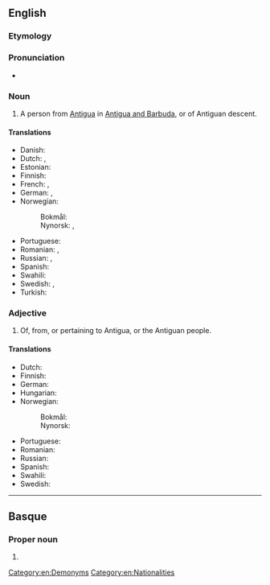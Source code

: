 {{also|antiguan}}
==English==

===Etymology===
{{suffix|en|Antigua|n}}

===Pronunciation===
* {{IPA|en|/ænˈtiːɡən/}}

===Noun===
{{en-noun}}

# A person from [[Antigua]] in [[Antigua and Barbuda]], or of Antiguan descent.

====Translations====
{{trans-top|person}}
* Danish: {{t|da|antiguaner|c}}
* Dutch: {{t|nl|Antiguaan|m}}, {{t|nl|Antiguaanse|f}}
* Estonian: {{t|et|antigualane}}
* Finnish: {{t|fi|antigualainen}}
* French: {{t+|fr|Antiguais|m}}, {{t+|fr|Antiguaise|f}}
* German: {{t+|de|Antiguaner|m}}, {{t+|de|Antiguanerin|f}}
* Norwegian:
*: Bokmål: {{t+|nb|antiguaner|m}}
*: Nynorsk: {{t+|nn|antiguan|m}}, {{t+|nn|antiguanar|m}}
{{trans-mid}}
* Portuguese: {{t+|pt|antiguano|m}}
* Romanian: {{t|ro|antiguan|m}}, {{t|ro|antiguană|f}}
* Russian: {{t|ru|антигуанец|m}}, {{t|ru|антигуанка|f}}
* Spanish: {{t+|es|antiguano|m}}
* Swahili: {{t|sw|Mwantigua}}
* Swedish: {{t+|sv|antiguan|c}}, {{t+|sv|antiguanska|c}}
* Turkish: {{t|tr|Antigualı}}
{{trans-bottom}}

===Adjective===
{{en-adj}}

# Of, from, or pertaining to Antigua, or the Antiguan people.

====Translations====
{{trans-top|of, from, or pertaining to Antigua, or the Antiguan people}}
* Dutch: {{t|nl|Antiguaans}}
* Finnish: {{t|fi|antigualainen}}
* German: {{t+|de|antiguanisch}}
* Hungarian: {{t|hu|antiguai}}
* Norwegian:
*: Bokmål: {{t|nb|antiguansk}}
*: Nynorsk: {{t+|nn|antiguansk}}
{{trans-mid}}
* Portuguese: {{t+|pt|antiguano}}
* Romanian: {{t|ro|antiguan}}
* Russian: {{t|ru|антигуанский}}
* Spanish: {{t+|es|antiguano}}
* Swahili: {{t|sw|Kiantigua}}
* Swedish: {{t+|sv|antiguansk}}
{{trans-bottom}}

[[Category:en:Demonyms]]
[[Category:en:Nationalities]]

----

==Basque==

===Proper noun===
{{head|eu|proper noun form}}

# {{inflection of|eu|Antigua||ine|indef}}
